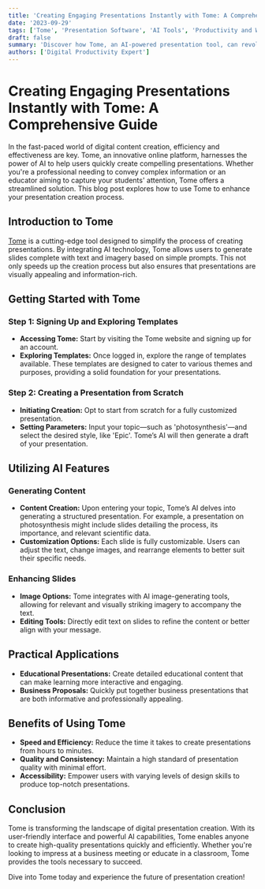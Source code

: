 ```yaml
---
title: 'Creating Engaging Presentations Instantly with Tome: A Comprehensive Guide'
date: '2023-09-29'
tags: ['Tome', 'Presentation Software', 'AI Tools', 'Productivity and Workflow']
draft: false
summary: 'Discover how Tome, an AI-powered presentation tool, can revolutionize your approach to creating slides. This guide provides a step-by-step walkthrough on using Tome to effortlessly create polished, informative presentations.'
authors: ['Digital Productivity Expert']
---
```


# Creating Engaging Presentations Instantly with Tome: A Comprehensive Guide

In the fast-paced world of digital content creation, efficiency and effectiveness are key. Tome, an innovative online platform, harnesses the power of AI to help users quickly create compelling presentations. Whether you're a professional needing to convey complex information or an educator aiming to capture your students' attention, Tome offers a streamlined solution. This blog post explores how to use Tome to enhance your presentation creation process.

## Introduction to Tome

[Tome](https://beta.tome.app/) is a cutting-edge tool designed to simplify the process of creating presentations. By integrating AI technology, Tome allows users to generate slides complete with text and imagery based on simple prompts. This not only speeds up the creation process but also ensures that presentations are visually appealing and information-rich.

## Getting Started with Tome

### Step 1: Signing Up and Exploring Templates

- **Accessing Tome:** Start by visiting the Tome website and signing up for an account.
- **Exploring Templates:** Once logged in, explore the range of templates available. These templates are designed to cater to various themes and purposes, providing a solid foundation for your presentations.

### Step 2: Creating a Presentation from Scratch

- **Initiating Creation:** Opt to start from scratch for a fully customized presentation.
- **Setting Parameters:** Input your topic—such as 'photosynthesis'—and select the desired style, like 'Epic'. Tome’s AI will then generate a draft of your presentation.

## Utilizing AI Features

### Generating Content

- **Content Creation:** Upon entering your topic, Tome’s AI delves into generating a structured presentation. For example, a presentation on photosynthesis might include slides detailing the process, its importance, and relevant scientific data.
- **Customization Options:** Each slide is fully customizable. Users can adjust the text, change images, and rearrange elements to better suit their specific needs.

### Enhancing Slides

- **Image Options:** Tome integrates with AI image-generating tools, allowing for relevant and visually striking imagery to accompany the text.
- **Editing Tools:** Directly edit text on slides to refine the content or better align with your message.

## Practical Applications

- **Educational Presentations:** Create detailed educational content that can make learning more interactive and engaging.
- **Business Proposals:** Quickly put together business presentations that are both informative and professionally appealing.

## Benefits of Using Tome

- **Speed and Efficiency:** Reduce the time it takes to create presentations from hours to minutes.
- **Quality and Consistency:** Maintain a high standard of presentation quality with minimal effort.
- **Accessibility:** Empower users with varying levels of design skills to produce top-notch presentations.

## Conclusion

Tome is transforming the landscape of digital presentation creation. With its user-friendly interface and powerful AI capabilities, Tome enables anyone to create high-quality presentations quickly and efficiently. Whether you're looking to impress at a business meeting or educate in a classroom, Tome provides the tools necessary to succeed.

Dive into Tome today and experience the future of presentation creation!

